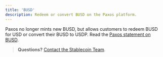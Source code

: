 ```yaml
---
title: 'BUSD'
description: Redeem or convert BUSD on the Paxos platform.
---
```


[contact-us]: https://support.paxos.com
[statement]: https://paxos.com/2023/02/13/paxos-will-halt-minting-new-busd-tokens/

Paxos no longer mints new BUSD, but allows customers to redeem BUSD for USD or convert their BUSD to USDP.
Read the [Paxos statement on BUSD][statement].

> **Questions?** [Contact the Stablecoin Team][contact-us].
